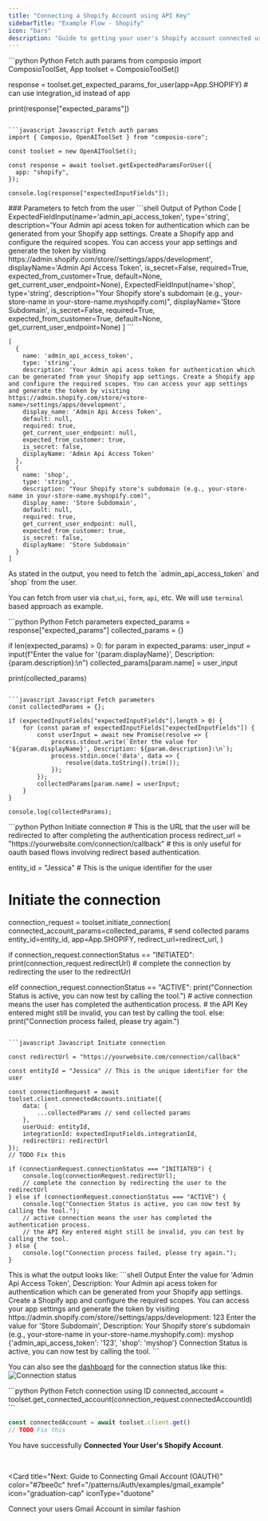 ```yaml
---
title: "Connecting a Shopify Account using API Key"
sidebarTitle: "Example Flow - Shopify"
icon: "bars"
description: "Guide to getting your user's Shopify account connected using API Key"
---
```



<Steps>
<Step title="Fetching Authentication Parameters">
<CodeGroup>
```python Python Fetch auth params 
from composio import ComposioToolSet, App
toolset = ComposioToolSet()

response = toolset.get_expected_params_for_user(app=App.SHOPIFY) # can use integration_id instead of app

print(response["expected_params"])
```

```javascript Javascript Fetch auth params
import { Composio, OpenAIToolSet } from "composio-core";

const toolset = new OpenAIToolSet();

const response = await toolset.getExpectedParamsForUser({
  app: "shopify",
});

console.log(response["expectedInputFields"]);
```

</CodeGroup>
### Parameters to fetch from the user
<CodeGroup>
```shell Output of Python Code
[
ExpectedFieldInput(name='admin_api_access_token', type='string',
    description='Your Admin api acess token for authentication which can be generated from your Shopify app settings. Create a Shopify app and configure the required scopes. You can access your app settings and generate the token by visiting https://admin.shopify.com/store/<store-name>/settings/apps/development',
    displayName='Admin Api Access Token', is_secret=False, required=True,
    expected_from_customer=True, default=None, get_current_user_endpoint=None),
ExpectedFieldInput(name='shop', type='string',
    description="Your Shopify store's subdomain (e.g., your-store-name in your-store-name.myshopify.com)", 
    displayName='Store Subdomain', is_secret=False, required=True,
    expected_from_customer=True, default=None, get_current_user_endpoint=None)
]
```

```shell Output of Javascript Code
[
  {
    name: 'admin_api_access_token',
    type: 'string',
    description: 'Your Admin api acess token for authentication which can be generated from your Shopify app settings. Create a Shopify app and configure the required scopes. You can access your app settings and generate the token by visiting https://admin.shopify.com/store/<store-name>/settings/apps/development',
    display_name: 'Admin Api Access Token',
    default: null,
    required: true,
    get_current_user_endpoint: null,
    expected_from_customer: true,
    is_secret: false,
    displayName: 'Admin Api Access Token'
  },
  {
    name: 'shop',
    type: 'string',
    description: "Your Shopify store's subdomain (e.g., your-store-name in your-store-name.myshopify.com)",
    display_name: 'Store Subdomain',
    default: null,
    required: true,
    get_current_user_endpoint: null,
    expected_from_customer: true,
    is_secret: false,
    displayName: 'Store Subdomain'
  }
]
```
</CodeGroup>
As stated in the output, you need to fetch the `admin_api_access_token` and `shop` from the user.

You can fetch from user via `chat`,`ui`, `form`, `api`, etc. We will use `terminal` based approach as example.

</Step>
<Step title="Asking the user for the parameters">
<CodeGroup>
```python Python Fetch parameters
expected_params = response["expected_params"]
collected_params = {}

if len(expected_params) > 0:
    for param in expected_params:
        user_input = input(f"Enter the value for '{param.displayName}', Description: {param.description}:\n")
        collected_params[param.name] = user_input

print(collected_params)
```

```javascript Javascript Fetch parameters
const collectedParams = {};

if (expectedInputFields["expectedInputFields"].length > 0) {
    for (const param of expectedInputFields["expectedInputFields"]) {
        const userInput = await new Promise(resolve => {
            process.stdout.write(`Enter the value for '${param.displayName}', Description: ${param.description}:\n`);
            process.stdin.once('data', data => {
                resolve(data.toString().trim());
            });
        });
        collectedParams[param.name] = userInput;
    }
}

console.log(collectedParams);
```
</CodeGroup>

</Step>
    <Step title="Creating a Connection with Collected Parameters">
<CodeGroup>
```python Python Initiate connection 
# This is the URL that the user will be redirected to after completing the authentication process
redirect_url = "https://yourwebsite.com/connection/callback"
# this is only useful for oauth based flows involving redirect based authentication. 

entity_id = "Jessica"  # This is the unique identifier for the user

# Initiate the connection
connection_request = toolset.initiate_connection(
    connected_account_params=collected_params, # send collected params
    entity_id=entity_id,
    app=App.SHOPIFY,
    redirect_url=redirect_url,
)


if connection_request.connectionStatus == "INITIATED":
    print(connection_request.redirectUrl)
    # complete the connection by redirecting the user to the redirectUrl
    
elif connection_request.connectionStatus == "ACTIVE":
    print("Connection Status is active, you can now test by calling the tool.")
    # active connection means the user has completed the authentication process. 
    # the API Key entered might still be invalid, you can test by calling the tool.
else:
    print("Connection process failed, please try again.")
```

```javascript Javascript Initiate connection 

const redirectUrl = "https://yourwebsite.com/connection/callback"

const entityId = "Jessica" // This is the unique identifier for the user

const connectionRequest = await toolset.client.connectedAccounts.initiate({
    data: {
        ...collectedParams // send collected params
    },
    userUuid: entityId,
    integrationId: expectedInputFields.integrationId, 
    redirectUri: redirectUrl
});
// TODO Fix this 

if (connectionRequest.connectionStatus === "INITIATED") {
    console.log(connectionRequest.redirectUrl);
    // complete the connection by redirecting the user to the redirectUrl
} else if (connectionRequest.connectionStatus === "ACTIVE") {
    console.log("Connection Status is active, you can now test by calling the tool.");
    // active connection means the user has completed the authentication process. 
    // the API Key entered might still be invalid, you can test by calling the tool.
} else {
    console.log("Connection process failed, please try again.");
}
```
</CodeGroup>
        This is what the output looks like:
<CodeGroup>
```shell Output
Enter the value for 'Admin Api Access Token', Description: Your Admin api acess token for authentication which can be generated from your Shopify app settings. Create a Shopify app and configure the required scopes. You can access your app settings and generate the token by visiting https://admin.shopify.com/store/<store-name>/settings/apps/development:
123
Enter the value for 'Store Subdomain', Description: Your Shopify store's subdomain (e.g., your-store-name in your-store-name.myshopify.com):
myshop
{'admin_api_access_token': '123', 'shop': 'myshop'}
Connection Status is active, you can now test by calling the tool.
```
</CodeGroup>

You can also see the [dashboard](https://app.composio.dev/connections?page=1&status=ALL) for the connection status like this:
![Connection status](/patterns/Auth/examples/gif/connection_status.gif)

</Step>
<Step title="Get specific Connected Account">
<CodeGroup>
```python Python Fetch connection using ID 
connected_account = toolset.get_connected_account(connection_request.connectedAccountId)
```

```javascript Javascript Fetch connection using ID 
const connectedAccount = await toolset.client.get()
// TODO Fix this 
```
</CodeGroup>
</Step>
</Steps>

You have successfully **Connected Your User's Shopify Account**.

<br/>

<Card
  title="Next: Guide to Connecting Gmail Account (OAUTH)"
  color="#7bee0c"
  href="/patterns/Auth/examples/gmail_example"
  icon="graduation-cap"
  iconType="duotone"
>
  Connect your users Gmail Account in similar fashion 
</Card>

